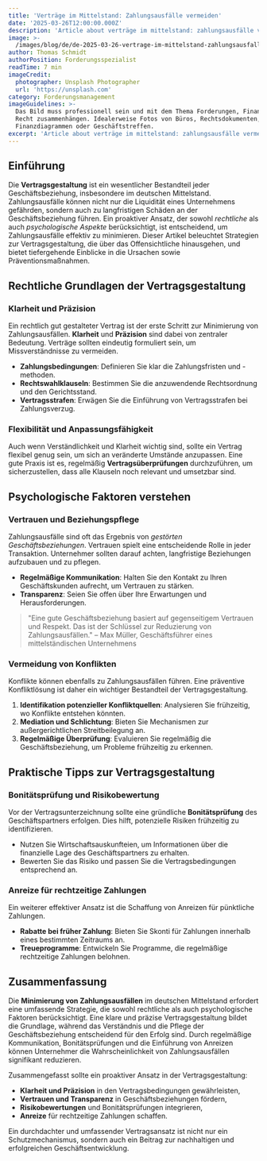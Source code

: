 ```yaml
---
title: 'Verträge im Mittelstand: Zahlungsausfälle vermeiden'
date: '2025-03-26T12:00:00.000Z'
description: 'Article about verträge im mittelstand: zahlungsausfälle vermeiden'
image: >-
  /images/blog/de/de-2025-03-26-vertrage-im-mittelstand-zahlungsausfalle-vermeiden-1743103086799.jpg
author: Thomas Schmidt
authorPosition: Forderungsspezialist
readTime: 7 min
imageCredit:
  photographer: Unsplash Photographer
  url: 'https://unsplash.com'
category: Forderungsmanagement
imageGuidelines: >-
  Das Bild muss professionell sein und mit dem Thema Forderungen, Finanzen oder
  Recht zusammenhängen. Idealerweise Fotos von Büros, Rechtsdokumenten,
  Finanzdiagrammen oder Geschäftstreffen.
excerpt: 'Article about verträge im mittelstand: zahlungsausfälle vermeiden'
---
```

## Einführung

Die **Vertragsgestaltung** ist ein wesentlicher Bestandteil jeder Geschäftsbeziehung, insbesondere im deutschen Mittelstand. Zahlungsausfälle können nicht nur die Liquidität eines Unternehmens gefährden, sondern auch zu langfristigen Schäden an der Geschäftsbeziehung führen. Ein proaktiver Ansatz, der sowohl *rechtliche* als auch *psychologische Aspekte* berücksichtigt, ist entscheidend, um Zahlungsausfälle effektiv zu minimieren. Dieser Artikel beleuchtet Strategien zur Vertragsgestaltung, die über das Offensichtliche hinausgehen, und bietet tiefergehende Einblicke in die Ursachen sowie Präventionsmaßnahmen.

## Rechtliche Grundlagen der Vertragsgestaltung

### Klarheit und Präzision

Ein rechtlich gut gestalteter Vertrag ist der erste Schritt zur Minimierung von Zahlungsausfällen. **Klarheit** und **Präzision** sind dabei von zentraler Bedeutung. Verträge sollten eindeutig formuliert sein, um Missverständnisse zu vermeiden.

- **Zahlungsbedingungen**: Definieren Sie klar die Zahlungsfristen und -methoden.
- **Rechtswahlklauseln**: Bestimmen Sie die anzuwendende Rechtsordnung und den Gerichtsstand.
- **Vertragsstrafen**: Erwägen Sie die Einführung von Vertragsstrafen bei Zahlungsverzug.

### Flexibilität und Anpassungsfähigkeit

Auch wenn Verständlichkeit und Klarheit wichtig sind, sollte ein Vertrag flexibel genug sein, um sich an veränderte Umstände anzupassen. Eine gute Praxis ist es, regelmäßig **Vertragsüberprüfungen** durchzuführen, um sicherzustellen, dass alle Klauseln noch relevant und umsetzbar sind.

## Psychologische Faktoren verstehen

### Vertrauen und Beziehungspflege

Zahlungsausfälle sind oft das Ergebnis von *gestörten Geschäftsbeziehungen*. Vertrauen spielt eine entscheidende Rolle in jeder Transaktion. Unternehmer sollten darauf achten, langfristige Beziehungen aufzubauen und zu pflegen.

- **Regelmäßige Kommunikation**: Halten Sie den Kontakt zu Ihren Geschäftskunden aufrecht, um Vertrauen zu stärken.
- **Transparenz**: Seien Sie offen über Ihre Erwartungen und Herausforderungen.

> "Eine gute Geschäftsbeziehung basiert auf gegenseitigem Vertrauen und Respekt. Das ist der Schlüssel zur Reduzierung von Zahlungsausfällen." – Max Müller, Geschäftsführer eines mittelständischen Unternehmens

### Vermeidung von Konflikten

Konflikte können ebenfalls zu Zahlungsausfällen führen. Eine präventive Konfliktlösung ist daher ein wichtiger Bestandteil der Vertragsgestaltung.

1. **Identifikation potenzieller Konfliktquellen**: Analysieren Sie frühzeitig, wo Konflikte entstehen könnten.
2. **Mediation und Schlichtung**: Bieten Sie Mechanismen zur außergerichtlichen Streitbeilegung an.
3. **Regelmäßige Überprüfung**: Evaluieren Sie regelmäßig die Geschäftsbeziehung, um Probleme frühzeitig zu erkennen.

## Praktische Tipps zur Vertragsgestaltung

### Bonitätsprüfung und Risikobewertung

Vor der Vertragsunterzeichnung sollte eine gründliche **Bonitätsprüfung** des Geschäftspartners erfolgen. Dies hilft, potenzielle Risiken frühzeitig zu identifizieren.

- Nutzen Sie Wirtschaftsauskunfteien, um Informationen über die finanzielle Lage des Geschäftspartners zu erhalten.
- Bewerten Sie das Risiko und passen Sie die Vertragsbedingungen entsprechend an.

### Anreize für rechtzeitige Zahlungen

Ein weiterer effektiver Ansatz ist die Schaffung von Anreizen für pünktliche Zahlungen.

- **Rabatte bei früher Zahlung**: Bieten Sie Skonti für Zahlungen innerhalb eines bestimmten Zeitraums an.
- **Treueprogramme**: Entwickeln Sie Programme, die regelmäßige rechtzeitige Zahlungen belohnen.

## Zusammenfassung

Die **Minimierung von Zahlungsausfällen** im deutschen Mittelstand erfordert eine umfassende Strategie, die sowohl rechtliche als auch psychologische Faktoren berücksichtigt. Eine klare und präzise Vertragsgestaltung bildet die Grundlage, während das Verständnis und die Pflege der Geschäftsbeziehung entscheidend für den Erfolg sind. Durch regelmäßige Kommunikation, Bonitätsprüfungen und die Einführung von Anreizen können Unternehmer die Wahrscheinlichkeit von Zahlungsausfällen signifikant reduzieren.

Zusammengefasst sollte ein proaktiver Ansatz in der Vertragsgestaltung:

- **Klarheit und Präzision** in den Vertragsbedingungen gewährleisten,
- **Vertrauen und Transparenz** in Geschäftsbeziehungen fördern,
- **Risikobewertungen** und Bonitätsprüfungen integrieren,
- **Anreize** für rechtzeitige Zahlungen schaffen.

Ein durchdachter und umfassender Vertragsansatz ist nicht nur ein Schutzmechanismus, sondern auch ein Beitrag zur nachhaltigen und erfolgreichen Geschäftsentwicklung.
